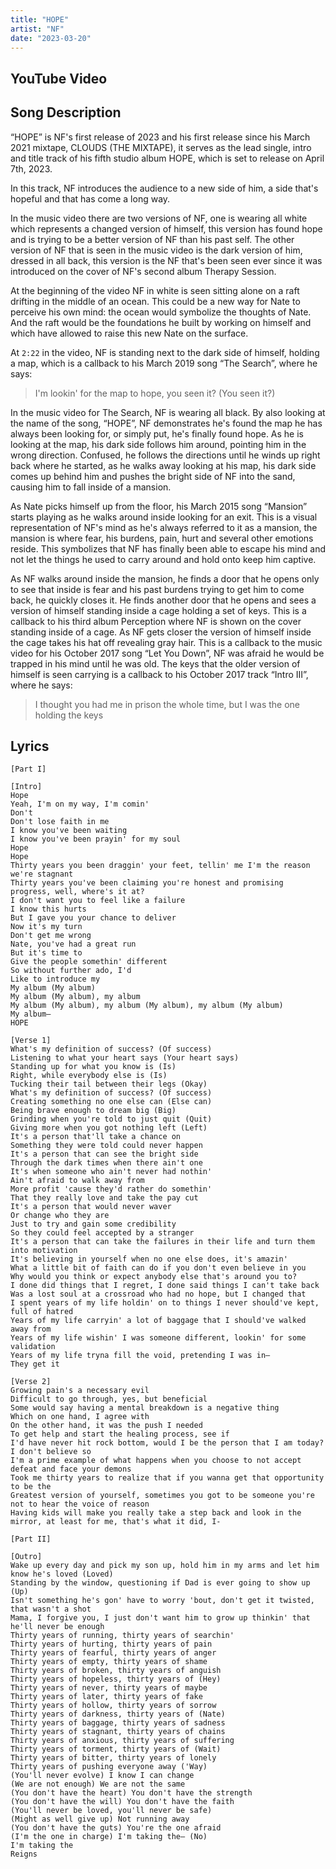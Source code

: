 ```yaml
---
title: "HOPE"
artist: "NF"
date: "2023-03-20"
---
```



## YouTube Video

<YouTube id="tsmPCi7NKrg" />

## Song Description

“HOPE” is NF's first release of 2023 and his first release since his March 2021 mixtape, CLOUDS (THE MIXTAPE), it serves as the lead single, intro and title track of his fifth studio album HOPE, which is set to release on April 7th, 2023.

In this track, NF introduces the audience to a new side of him, a side that's hopeful and that has come a long way.

In the music video there are two versions of NF, one is wearing all white which represents a changed version of himself, this version has found hope and is trying to be a better version of NF than his past self. The other version of NF that is seen in the music video is the dark version of him, dressed in all back, this version is the NF that's been seen ever since it was introduced on the cover of NF's second album Therapy Session.

At the beginning of the video NF in white is seen sitting alone on a raft drifting in the middle of an ocean. This could be a new way for Nate to perceive his own mind: the ocean would symbolize the thoughts of Nate. And the raft would be the foundations he built by working on himself and which have allowed to raise this new Nate on the surface.

At `2:22` in the video, NF is standing next to the dark side of himself, holding a map, which is a callback to his March 2019 song “The Search”, where he says:

> I'm lookin' for the map to hope, you seen it? (You seen it?)

In the music video for The Search, NF is wearing all black. By also looking at the name of the song, “HOPE”, NF demonstrates he's found the map he has always been looking for, or simply put, he's finally found hope. As he is looking at the map, his dark side follows him around, pointing him in the wrong direction. Confused, he follows the directions until he winds up right back where he started, as he walks away looking at his map, his dark side comes up behind him and pushes the bright side of NF into the sand, causing him to fall inside of a mansion.

As Nate picks himself up from the floor, his March 2015 song “Mansion” starts playing as he walks around inside looking for an exit. This is a visual representation of NF's mind as he's always referred to it as a mansion, the mansion is where fear, his burdens, pain, hurt and several other emotions reside. This symbolizes that NF has finally been able to escape his mind and not let the things he used to carry around and hold onto keep him captive.

As NF walks around inside the mansion, he finds a door that he opens only to see that inside is fear and his past burdens trying to get him to come back, he quickly closes it. He finds another door that he opens and sees a version of himself standing inside a cage holding a set of keys. This is a callback to his third album Perception where NF is shown on the cover standing inside of a cage. As NF gets closer the version of himself inside the cage takes his hat off revealing gray hair. This is a callback to the music video for his October 2017 song “Let You Down”, NF was afraid he would be trapped in his mind until he was old. The keys that the older version of himself is seen carrying is a callback to his October 2017 track “Intro III”, where he says:

> I thought you had me in prison the whole time, but I was the one holding the keys

## Lyrics

```
[Part I]

[Intro]
Hope
Yeah, I'm on my way, I'm comin'
Don't
Don't lose faith in me
I know you've been waiting
I know you've been prayin' for my soul
Hope
Hope
Thirty years you been draggin' your feet, tellin' me I'm the reason we're stagnant
Thirty years you've been claiming you're honest and promising progress, well, where's it at?
I don't want you to feel like a failure
I know this hurts
But I gave you your chance to deliver
Now it's my turn
Don't get me wrong
Nate, you've had a great run
But it's time to
Give the people somethin' different
So without further ado, I'd
Like to introduce my
My album (My album)
My album (My album), my album
My album (My album), my album (My album), my album (My album)
My album—
HOPE

[Verse 1]
What's my definition of success? (Of success)
Listening to what your heart says (Your heart says)
Standing up for what you know is (Is)
Right, while everybody else is (Is)
Tucking their tail between their legs (Okay)
What's my definition of success? (Of success)
Creating something no one else can (Else can)
Being brave enough to dream big (Big)
Grinding when you're told to just quit (Quit)
Giving more when you got nothing left (Left)
It's a person that'll take a chance on
Something they were told could never happen
It's a person that can see the bright side
Through the dark times when there ain't one
It's when someone who ain't never had nothin'
Ain't afraid to walk away from
More profit 'cause they'd rather do somethin'
That they really love and take the pay cut
It's a person that would never waver
Or change who they are
Just to try and gain some credibility
So they could feel accepted by a stranger
It's a person that can take the failures in their life and turn them into motivation
It's believing in yourself when no one else does, it's amazin'
What a little bit of faith can do if you don't even believe in you
Why would you think or expect anybody else that's around you to?
I done did things that I regret, I done said things I can't take back
Was a lost soul at a crossroad who had no hope, but I changed that
I spent years of my life holdin' on to things I never should've kept, full of hatred
Years of my life carryin' a lot of baggage that I should've walked away from
Years of my life wishin' I was someone different, lookin' for some validation
Years of my life tryna fill the void, pretending I was in—
They get it

[Verse 2]
Growing pain's a necessary evil
Difficult to go through, yes, but beneficial
Some would say having a mental breakdown is a negative thing
Which on one hand, I agree with
On the other hand, it was the push I needed
To get help and start the healing process, see if
I'd have never hit rock bottom, would I be the person that I am today? I don't believe so
I'm a prime example of what happens when you choose to not accept defeat and face your demons
Took me thirty years to realize that if you wanna get that opportunity to be the
Greatest version of yourself, sometimes you got to be someone you're not to hear the voice of reason
Having kids will make you really take a step back and look in the mirror, at least for me, that's what it did, I-

[Part II]

[Outro]
Wake up every day and pick my son up, hold him in my arms and let him know he's loved (Loved)
Standing by the window, questioning if Dad is ever going to show up (Up)
Isn't something he's gon' have to worry 'bout, don't get it twisted, that wasn't a shot
Mama, I forgive you, I just don't want him to grow up thinkin' that he'll never be enough
Thirty years of running, thirty years of searchin'
Thirty years of hurting, thirty years of pain
Thirty years of fearful, thirty years of anger
Thirty years of empty, thirty years of shame
Thirty years of broken, thirty years of anguish
Thirty years of hopeless, thirty years of (Hey)
Thirty years of never, thirty years of maybe
Thirty years of later, thirty years of fake
Thirty years of hollow, thirty years of sorrow
Thirty years of darkness, thirty years of (Nate)
Thirty years of baggage, thirty years of sadness
Thirty years of stagnant, thirty years of chains
Thirty years of anxious, thirty years of suffering
Thirty years of torment, thirty years of (Wait)
Thirty years of bitter, thirty years of lonely
Thirty years of pushing everyone away ('Way)
(You'll never evolve) I know I can change
(We are not enough) We are not the same
(You don't have the heart) You don't have the strength
(You don't have the will) You don't have the faith
(You'll never be loved, you'll never be safe)
(Might as well give up) Not running away
(You don't have the guts) You're the one afraid
(I'm the one in charge) I'm taking the— (No)
I'm taking the
Reigns
```
